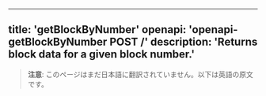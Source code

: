 <!-- AUTO-GENERATED-CONTENT:START (ENGLISH-COPY) -->
---
title: 'getBlockByNumber'
openapi: 'openapi-getBlockByNumber POST /'
description: 'Returns block data for a given block number.'
---

> **注意**: このページはまだ日本語に翻訳されていません。以下は英語の原文です。
